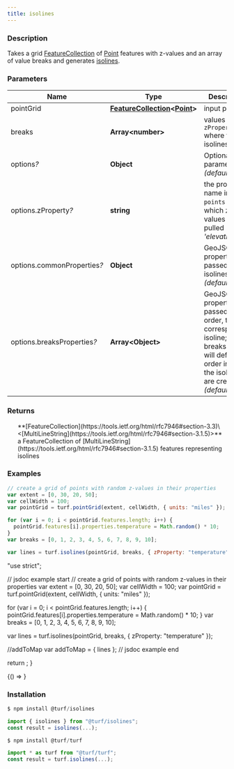 ```yaml
---
title: isolines
---
```



### Description

Takes a grid [FeatureCollection](https://tools.ietf.org/html/rfc7946#section-3.3) of [Point](https://tools.ietf.org/html/rfc7946#section-3.1.2) features with z-values and an array of
value breaks and generates [isolines](https://en.wikipedia.org/wiki/Contour_line).

### Parameters

| Name                             | Type                                                                                                                                  | Description                                                                                                                                                |
| -------------------------------- | ------------------------------------------------------------------------------------------------------------------------------------- | ---------------------------------------------------------------------------------------------------------------------------------------------------------- |
| pointGrid                        | **[FeatureCollection](https://tools.ietf.org/html/rfc7946#section-3.3)\<[Point](https://tools.ietf.org/html/rfc7946#section-3.1.2)>** | input points                                                                                                                                               |
| breaks                           | **Array\<number>**                                                                                                                    | values of `zProperty` where to draw isolines                                                                                                               |
| options<i>?</i>                  | **Object**                                                                                                                            | Optional parameters _(default \{})_                                                                                                                        |
| options.zProperty<i>?</i>        | **string**                                                                                                                            | the property name in `points` from which z-values will be pulled _(default 'elevation')_                                                                   |
| options.commonProperties<i>?</i> | **Object**                                                                                                                            | GeoJSON properties passed to ALL isolines _(default \{})_                                                                                                  |
| options.breaksProperties<i>?</i> | **Array\<Object>**                                                                                                                    | GeoJSON properties passed, in order, to the correspondent isoline; the breaks array will define the order in which the isolines are created _(default [])_ |

### Returns

<ul>
  **[FeatureCollection](https://tools.ietf.org/html/rfc7946#section-3.3)\<[MultiLineString](https://tools.ietf.org/html/rfc7946#section-3.1.5)>** a FeatureCollection of [MultiLineString](https://tools.ietf.org/html/rfc7946#section-3.1.5) features representing isolines

</ul>

### Examples

```javascript
// create a grid of points with random z-values in their properties
var extent = [0, 30, 20, 50];
var cellWidth = 100;
var pointGrid = turf.pointGrid(extent, cellWidth, { units: "miles" });

for (var i = 0; i < pointGrid.features.length; i++) {
  pointGrid.features[i].properties.temperature = Math.random() * 10;
}
var breaks = [0, 1, 2, 3, 4, 5, 6, 7, 8, 9, 10];

var lines = turf.isolines(pointGrid, breaks, { zProperty: "temperature" });
```

  "use strict";

  // jsdoc example start
  // create a grid of points with random z-values in their properties
  var extent = [0, 30, 20, 50];
  var cellWidth = 100;
  var pointGrid = turf.pointGrid(extent, cellWidth, { units: "miles" });

  for (var i = 0; i < pointGrid.features.length; i++) {
    pointGrid.features[i].properties.temperature = Math.random() * 10;
  }
  var breaks = [0, 1, 2, 3, 4, 5, 6, 7, 8, 9, 10];

  var lines = turf.isolines(pointGrid, breaks, { zProperty: "temperature" });

  //addToMap
  var addToMap = { lines };
  // jsdoc example end

  return <ExampleMap addToMap={addToMap} />;
}

<BrowserOnly>{() => <Map0 />}</BrowserOnly>

### Installation

```javascript
$ npm install @turf/isolines

import { isolines } from "@turf/isolines";
const result = isolines(...);
```

```javascript
$ npm install @turf/turf

import * as turf from "@turf/turf";
const result = turf.isolines(...);
```
